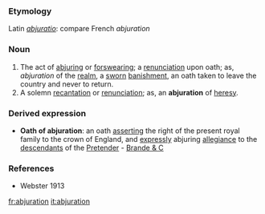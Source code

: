 ===Etymology===
Latin ''[[abjuratio]]'': compare French ''abjuration''

===Noun===
#The act of [[abjuring]] or [[forswearing]]; a [[renunciation]] upon oath; as, ''abjuration'' of the [[realm]], a [[sworn]] [[banishment]], an oath taken to leave the country and never to return.
#A solemn [[recantation]] or [[renunciation]]; as, an '''abjuration''' of [[heresy]].
===Derived expression===
*'''Oath of abjuration''': an oath [[asserting]] the right of the present royal family to the crown of England, and [[expressly]] abjuring [[allegiance]] to the [[descendants]] of the [[Pretender]] - [[Brande & C]]

===References===
*Webster 1913

[[fr:abjuration]]
[[it:abjuration]]